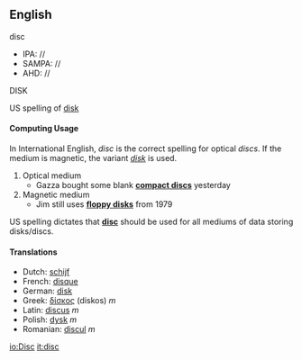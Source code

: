 ==English==
{{Wikipedia}}
disc
*IPA: //
*SAMPA: //
*AHD: //
DISK<!--
{{audio|en-int}}
{{audio|en-au}}
{{audio|en-be}}-->

US spelling of [[disk]]

====Computing Usage====
In International English, ''disc'' is the correct spelling for optical ''discs''. If the medium is magnetic, the variant ''[[disk]]'' is used.

#Optical medium
#*Gazza bought some blank '''[[compact disc]]s''' yesterday
#Magnetic medium
#*Jim still uses '''[[floppy disk]]s''' from 1979

US spelling dictates that '''[[disc]]''' should be used for all mediums of data storing disks/discs.

====Translations====

*Dutch: [[schijf]]
*French: [[disque]]
*German: [[disk]]
*Greek: [[δίσκος]] (diskos) ''m''
*Latin: [[discus]] ''m''
*Polish: [[dysk]] ''m''
*Romanian: [[discul]] ''m''

[[io:Disc]]
[[it:disc]]